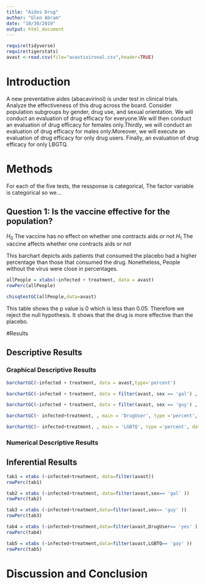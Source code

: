 ---
title: "Aides Drug"
author: "Glen Abram"
date: "10/30/2019"
output: html_document
---

```{r include=FALSE,echo=FALSE}
require(tidyverse)
require(tigerstats)
avast <-read.csv(file="avastivironal.csv",header=TRUE)
```

# Introduction

<!--In this section you explain what you are trying to show.  Where did the data come from?  What is the research or other question you are trying to answer?.  If you skimp in this section expect to be marked down in your grade. Paint a picture of the project a couple of paragraphs is expected!-->

A new  preventative aides (abacavirinol) is under test in clinical trials. Analyze the effectiveness of this drug across the board. Consider population subgroups by gender, drug use, and sexual orientation. We will conduct an evaluation of drug efficacy for everyone.We will then conduct an evaluation of drug efficacy for females only.Thirdly, we will conduct an evaluation of drug efficacy for males only.Moreover, we will execute an evaluation of drug efficacy for only drug users. Finally, an evaluation of drug efficacy for only LBGTQ.

# Methods

<!--Decide on your methods:  use "variable analysis" or other appropriate descriptors.  Make sure to choose at least one graphical method and at least one numerical method. Discuss what data manipulations may be needed for example subsetting or other binning procedures and what sort of graphical displays and inferential tools will be used!-->

For each of the five tests, the ressponse is categorical, The factor variable is categorical so we...

## Question 1: Is the vaccine effective for the population?
$H_0$ The vaccine has no effect on whether one contracts aids or not
$H_1$ The vaccine affects whether one contracts aids or not

This barchart depicts aids patients that consumed the placebo had a higher percentage than those that consumed the drug. Nonetheless, People without the virus were close in percentages.

```{r}
allPeople = xtabs(~infected + treatment, data = avast)
rowPerc(allPeople)

```
```{r}
chisqtestGC(allPeople,data=avast)
```

This table shows the p value is 0 which is less than 0.05. Therefore we reject the null hypothesis. It shows that the drug is more effective than the placebo.







#Results

<!--Divide this section into two sub-sections:  One for your descriptive  results and one for your inferential results.!-->

## Descriptive Results

### Graphical Descriptive Results


<!--Graphical results here.  Make sure to show your code.  Provide appropriate labels for axes, giving units if possible, and provide a good title for the graph, too.  Use the graphical results to describe the patterns if any that exist in the data as focused toward the research question. Bottom line is to explain the features of the graph that are relevant to conforming or departing to what is expected by your null hypothesis !-->

```{r}
barchartGC(~infected + treatment, data = avast,type='percent')
```

```{r}
barchartGC(~infected + treatment, data = filter(avast, sex == 'gal') , main='Women only', type='percent')
```

```{r}
barchartGC(~infected + treatment, data = filter(avast, sex == 'guy') , main='men only', type='percent')
```

```{r}
barchartGC(~ infected+treatment, , main = 'DrugUser', type ='percent', data=filter(avast, DrugUser == 'yes'), horizontal = TRUE) 
```

```{r}
barchartGC(~ infected+treatment, , main = 'LGBTQ', type ='percent', data=filter(avast, LGBTQ == 'gay'), horizontal = TRUE) 
```
### Numerical Descriptive Results

<!--Numerical results go here. Use the numerical results to describe the patterns if any that exist in the data as focused toward the research question!-->

## Inferential Results

<!--State hypothesis clearly.  Make sure your discussion of the inferential test covers all the aspects that the test output produces, such as test statistic, p-value etc.  Make a decision about the null hypothesis, explain the assumptions on which the selected test/procedure was based, and why the chosen procedure satisfys the assumptions and is appropriate to answer the research question!-->


```{r}
tab1 = xtabs (~infected+treatment, data=filter(avast))
rowPerc(tab1)
```

```{r}
tab2 = xtabs (~infected+treatment, data=filter(avast,sex== 'gal' ))
rowPerc(tab2)
```

```{r}
tab3 = xtabs (~infected+treatment,data=filter(avast,sex== 'guy' ))
rowPerc(tab3)
```

```{r}
tab4 = xtabs (~infected+treatment,data=filter(avast,DrugUser== 'yes' ))
rowPerc(tab4)
```

```{r}
tab5 = xtabs (~infected+treatment,data=filter(avast,LGBTQ== 'gay' ))
rowPerc(tab5)
```


# Discussion and Conclusion

<!--Discussion and conclusion here.  If you found a relationship be sure to consider whether the relationship occurs because one of the variavbles causes the other, or whether they perhaps are related for some other reason.  Watch the chapter 6 videos from the GeorgeTown videos collection.!-->
